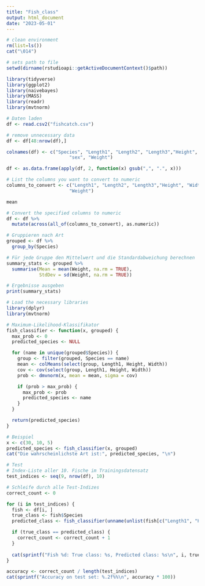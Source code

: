 ```yaml
---
title: "Fish_class"
output: html_document
date: "2023-05-01"
---
```

``` r
# clean environment
rm(list=ls())
cat("\014")

# sets path to file
setwd(dirname(rstudioapi::getActiveDocumentContext()$path))

library(tidyverse)
library(ggplot2)
library(naivebayes)
library(MASS)
library(readr)
library(mvtnorm)
```

``` r

# Daten laden
df <- read.csv2("fishcatch.csv")

# remove unnecessary data
df <- df[48:nrow(df),]

colnames(df) <- c("Species", "Length1", "Length2", "Length3","Height", "Width",
                       "sex", "Weight")

df <- as.data.frame(apply(df, 2, function(x) gsub(",", ".", x)))

# List the columns you want to convert to numeric
columns_to_convert <- c("Length1", "Length2", "Length3","Height", "Width",
                       "Weight")

mean

# Convert the specified columns to numeric
df <- df %>%
  mutate(across(all_of(columns_to_convert), as.numeric))

# Gruppieren nach Art
grouped <- df %>%
  group_by(Species)

# Für jede Gruppe den Mittelwert und die Standardabweichung berechnen
summary_stats <- grouped %>%
  summarise(Mean = mean(Weight, na.rm = TRUE),
            StdDev = sd(Weight, na.rm = TRUE))

# Ergebnisse ausgeben
print(summary_stats)

```

``` r
# Load the necessary libraries
library(dplyr)
library(mvtnorm)

# Maximum-Likelihood-Klassifikator
fish_classifier <- function(x, grouped) {
  max_prob <- 0
  predicted_species <- NULL

  for (name in unique(grouped$Species)) {
    group <- filter(grouped, Species == name)
    mean <- colMeans(select(group, Length1, Height, Width))
    cov <- cov(select(group, Length1, Height, Width))
    prob <- dmvnorm(x, mean = mean, sigma = cov)

    if (prob > max_prob) {
      max_prob <- prob
      predicted_species <- name
    }
  }

  return(predicted_species)
}

# Beispiel
x <- c(30, 10, 5)
predicted_species <- fish_classifier(x, grouped)
cat("Die wahrscheinlichste Art ist:", predicted_species, "\n")

# Test
# Index-Liste aller 10. Fische im Trainingsdatensatz
test_indices <- seq(9, nrow(df), 10)

# Schleife durch alle Test-Indizes
correct_count <- 0

for (i in test_indices) {
  fish <- df[i, ]
  true_class <- fish$Species
  predicted_class <- fish_classifier(unname(unlist(fish[c("Length1", "Height", "Width")])), grouped)

  if (true_class == predicted_class) {
    correct_count <- correct_count + 1
  }
  
  cat(sprintf("Fish %d: True class: %s, Predicted class: %s\n", i, true_class, predicted_class))
}

accuracy <- correct_count / length(test_indices)
cat(sprintf("Accuracy on test set: %.2f%%\n", accuracy * 100))

```






